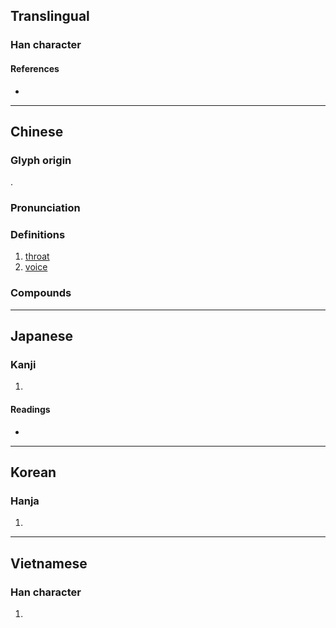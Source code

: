 {{character info/new}}
==Translingual==

===Han character===
{{Han char|rn=30|rad=口|as=10|sn=13|four=67094|canj=REED|ids=⿰口桑}}

====References====
* {{Han ref|kx=0202.260|dkj=04070|dj=0425.070|hdz=10672.060|uh=55D3|ud=21971|bh=B6DA|bd=46810}}

----

==Chinese==
{{zh-forms}}

===Glyph origin===
{{Han etym}}
{{Han compound|口|桑|ls=psc|c1=s|c2=p}}.

===Pronunciation===
{{zh-pron
|m=sǎng
|c=song1,song2
|h=pfs=
|md=
|mn=ml:sóng
|w=2saan
|oc=y
|cat=n
}}

===Definitions===
{{zh-hanzi}}

# [[throat]]
# [[voice]]

===Compounds===
{{zh-der|吊嗓子|假嗓子|倒嗓|小嗓|嗓門|喊嗓子|大嗓門|嗓門兒|嗓音|嗓子|嗓兒|啞嗓|吊嗓|左嗓子|嗓磕|攮嗓|村聲潑嗓|破嗓子|氣嗓|洋嗓子|破鑼嗓子|搗嗓子|潑聲浪嗓|扯開嗓子|拋聲調嗓|本嗓|調喉嗓|鬧嗓子|聲嗓|金嗓子|調嗓}}

----

==Japanese==

===Kanji===
{{ja-kanji|grade=|rs=口10}}

# {{defn|lang=ja|sort=口10}}

====Readings====
* {{ja-readings|on=[[そう]] (sō)|kun=[[のど]] (nodo)}}

----

==Korean==

===Hanja===
{{ko-hanja|hangeul=상|rv=sang|mr=sang}}

# {{defn|lang=ko|sort=口10}}

----

==Vietnamese==

===Han character===
{{vi-hantu|[[tảng]], [[tang]]|rs=口10}}

# {{defn|lang=vi|sort=口10}}